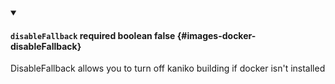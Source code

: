 
<details className="config-field" data-expandable="false" open>
<summary>

#### `disableFallback` <span class="config-field-required" data-required="false">required</span> <span class="config-field-type">boolean</span> <span class="config-field-default">false</span> <span class="config-field-enum"></span> {#images-docker-disableFallback}

DisableFallback allows you to turn off kaniko building if docker isn't installed

</summary>



</details>

